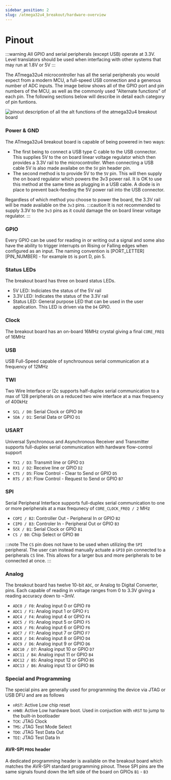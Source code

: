 ```yaml
---
sidebar_position: 2
slug: /atmega32u4_breakout/hardware-overview
---
```

# Pinout
:::warning
All GPIO and serial peripherals (except USB) operate at 3.3V. Level translators should be used when interfacing with other systems that may run at 1.8V or 5V
:::

The ATmega32u4 microcontroller has all the serial peripherals you would expect from a modern MCU, a full-speed USB connection and a generous number of ADC inputs. The image below shows all of the GPIO port and
pin numbers of the MCU, as well as the commonly used "Alternate functions" of each pin. The following sections below will describe in detail each category of pin funtions.

![pinout description of all the alt functions of the atmega32u4 breakout board](atmega32u4_breakout_pinout.png)

### Power & GND
The ATmega32u4 breakout board is capable of being powered in two ways:
- The first being to connect a USB type C cable to the USB connector. This supplies 5V to the on board linear voltage regulator which
then provides a 3.3V rail to the microcontroller. When connecting a USB cable 5V is also made availabe on the ```5V``` pin header pin.
- The second method is to provide 5V to the ```5V``` pin. This will then supply the on board regulator which powers the 3v3 power rail. It is OK to use this method at the same time as
plugging in a USB cable. A diode is in place to prevent back-feeding the 5V power rail into the USB connector.

Regardless of which method you choose to power the board, the 3.3V rail will be made available on the ```3v3``` pins.
:::caution
It is not recommended to supply 3.3V to the ```3v3``` pins as it could damage the on board linear voltage regulator.
:::

### GPIO
Every GPIO can be used for reading in or writing out a signal and some also have the ability to trigger interrupts on Rising or Falling edges when configured as an input.
The naming convention is [PORT_LETTER][PIN_NUMBER] - for example ```D5``` is port D, pin 5.

### Status LEDs
The breakout board has three on board status LEDs.
- 5V LED: Indiciates the status of the 5V rail
- 3.3V LED: Indicates the status of the 3.3V rail
- Status LED: General purpose LED that can be used in the user application. This LED is driven via the ```D4``` GPIO.

### Clock
The breakout board has an on-board 16MHz crystal giving a final ```CORE_FREQ``` of 16MHz

### USB
USB Full-Speed capable of synchrounous serial communication at a frequency of 12MHz

### TWI
Two Wire Interface or I2c supports half-duplex serial communication to a max of 128 peripherals on a reduced two wire interface at a max frequency of 400kHz
- ```SCL / D0```: Serial Clock or GPIO ```D0```
- ```SDA / D1```: Serial Data or GPIO ```D1```

### USART
Universal Synchronous and Asynchronous Receiver and Transmitter supports full-duplex serial communication with hardware flow-control support
- ```TX1 / D3```: Transmit line or GPIO ```D3```
- ```RX1 / D2```: Receive line or GPIO ```D2```
- ```CTS / D5```: Flow Control - Clear to Send or GPIO ```D5```
- ```RTS / B7```: Flow Control - Request to Send or GPIO ```B7```

### SPI
Serial Peripheral Interface supports full-duplex serial communication to one or more peripherals at a max frequnecy of ```CORE_CLOCK_FREQ / 2``` MHz
- ```COPI / B2```: Controller Out - Peripheral In or GPIO ```B2```
- ```CIPO / B3```: Controler In - Peripheral Out or GPIO ```B3```
- ```SCK / B1```: Serial Clock or GPIO ```B1```
- ```CS / B0```: Chip Select or GPIO ```B0```

:::note
The ```CS``` pin does not have to be used when utilizing the ```SPI``` peripheral. The user can instead manually actuate a ```GPIO``` pin connected to a peripherals ```CS``` line.
This allows for a larger bus and more peripherals to be connected at once.
:::

### Analog
The breakout board has twelve 10-bit ```ADC```, or Analog to Digital Converter, pins. Each capable of reading in voltage ranges from 0 to 3.3V giving a reading accuracy down to ~3mV.
- ```ADC0 / F0```: Analog input 0 or GPIO ```F0```
- ```ADC1 / F1```: Analog input 1 or GPIO ```F1```
- ```ADC4 / F4```: Analog input 4 or GPIO ```F4```
- ```ADC5 / F5```: Analog input 5 or GPIO ```F5```
- ```ADC6 / F6```: Analog input 6 or GPIO ```F6```
- ```ADC7 / F7```: Analog input 7 or GPIO ```F7```
- ```ADC8 / D4```: Analog input 8 or GPIO ```D4```
- ```ADC9 / D6```: Analog input 9 or GPIO ```D6```
- ```ADC10 / D7```: Analog input 10 or GPIO ```D7```
- ```ADC11 / B4```: Analog input 11 or GPIO ```B4```
- ```ADC12 / B5```: Analog input 12 or GPIO ```B5```
- ```ADC13 / B6```: Analog input 13 or GPIO ```B6```

### Special and Programming
The special pins are generally used for programming the device via JTAG or USB DFU and are as follows
- ```nRST```: Active Low chip reset
- ```nHWB```: Active Low hardware boot. Used in conjuction with ```nRST``` to jump to the built-in bootloader
- ```TCK```: JTAG Clock
- ```TMS```: JTAG Test Mode Select
- ```TDO```: JTAG Test Data Out
- ```TDI```: JTAG Test Data In

#### AVR-SPI ```PROG``` header
A dedicated programming header is available on the breakout board which matches the AVR-SPI standard programming pinout. These SPI pins are the same signals
found down the left side of the board on GPIOs ```B1``` - ```B3```